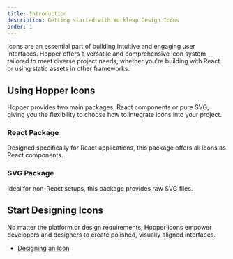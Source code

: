 ```yaml
---
title: Introduction
description: Getting started with Workleap Design Icons
order: 1
---
```



Icons are an essential part of building intuitive and engaging user interfaces. Hopper offers a versatile and comprehensive icon system tailored to meet diverse project needs, whether you're building with React or using static assets in other frameworks.

## Using Hopper Icons

Hopper provides two main packages, React components or pure SVG, giving you the flexibility to choose how to integrate icons into your project.

### React Package

Designed specifically for React applications, this package offers all icons as React components.

<CardLinkList>
    <CardLink href="../react-icons/icon-library" title="Standard Icons" description="Monochromatic and simple. Best suited for functional UI elements like buttons, menus, or actions." size="sm">
        <ReactIconLibIcon style={{"scale": "3", "transform": "translate(-6px, -4px)"}} />
    </CardLink>
    <CardLink href="../react-icons/rich-icon-library" title="Rich Icons" description="Vibrant and colorful. Perfect for decorative purposes or drawing attention to specific elements." size="sm">
        <ReactRichIconLibIcon style={{"scale": "2", "transform": "translate(-9px, -6px)"}} />
    </CardLink>
</CardLinkList>

### SVG Package

Ideal for non-React setups, this package provides raw SVG files.

<CardLinkList>
    <CardLink className="nth-3n" href="../SVG-icons/icon-library" title="Standard Icons" description="Monochromatic and simple. Best suited for functional UI elements like buttons, menus, or actions." size="sm">
        <SvgIconLibIcon style={{"scale": "3", "transform": "translate(-6px, -4px)"}} />
    </CardLink>
    <CardLink className="nth-4n" href="../SVG-icons/rich-icon-library" title="Rich Icons" description="Vibrant and colorful. Perfect for decorative purposes or drawing attention to specific elements." size="sm">
        <SvgRichIconLibIcon style={{"scale": "2", "transform": "translate(-9px, -6px)"}} />
    </CardLink>
</CardLinkList>

## Start Designing Icons
No matter the platform or design requirements, Hopper icons empower developers and designers to create polished, visually aligned interfaces.

- [Designing an Icon](./designing-an-icon)
